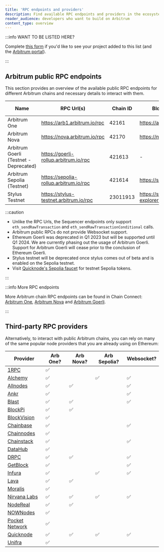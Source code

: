 ```yaml
---
title: 'RPC endpoints and providers'
description: Find available RPC endpoints and providers in the ecosystem
reader_audience: developers who want to build on Arbitrum
content_type: overview
---
```


:::info WANT TO BE LISTED HERE?

Complete [this form](https://docs.google.com/forms/d/e/1FAIpQLSdw0U-9LcLuih5TZ_QghS-S_MS4wCKSEigA_IQEza_hFmNVow/viewform) if you'd like to see your project added to this list (and the [Arbitrum portal](https://portal.arbitrum.one/)).

:::

## Arbitrum public RPC endpoints

This section provides an overview of the available public RPC endpoints for different Arbitrum chains and necessary details to interact with them.

| Name                                   | RPC Url(s)                             | Chain ID | Block explorer                               | Underlying chain | Tech stack       | Sequencer feed URL                    | Sequencer endpoint<sup>⚠️</sup>                   |
| -------------------------------------- | -------------------------------------- | -------- | -------------------------------------------- | ---------------- | ---------------- | ------------------------------------- | ------------------------------------------------ |
| Arbitrum One                           | https://arb1.arbitrum.io/rpc           | 42161    | https://arbiscan.io/                         | Ethereum         | Nitro (Rollup)   | wss://arb1.arbitrum.io/feed           | https://arb1-sequencer.arbitrum.io/rpc           |
| Arbitrum Nova                          | https://nova.arbitrum.io/rpc           | 42170    | https://nova.arbiscan.io/                    | Ethereum         | Nitro (AnyTrust) | wss://nova.arbitrum.io/feed           | https://nova-sequencer.arbitrum.io/rpc           |
| Arbitrum Goerli (Testnet - Deprecated) | https://goerli-rollup.arbitrum.io/rpc  | 421613   | -                                            | Goerli           | Nitro (Rollup)   | wss://goerli-rollup.arbitrum.io/feed  | https://goerli-rollup-sequencer.arbitrum.io/rpc  |
| Arbitrum Sepolia (Testnet)             | https://sepolia-rollup.arbitrum.io/rpc | 421614   | https://sepolia.arbiscan.io                  | Sepolia          | Nitro (Rollup)   | wss://sepolia-rollup.arbitrum.io/feed | https://sepolia-rollup-sequencer.arbitrum.io/rpc |
| Stylus Testnet                         | https://stylus-testnet.arbitrum.io/rpc | 23011913 | https://stylus-testnet-explorer.arbitrum.io/ | Arbitrum Sepolia | Nitro (Rollup)   | wss://stylus-sepolia.arbitrum.io/feed | https://stylus-testnet-sequencer.arbitrum.io/rpc |


:::caution 

 - Unlike the RPC Urls, the Sequencer endpoints only support `eth_sendRawTransaction` and `eth_sendRawTransactionConditional` calls.
 - Arbitrum public RPCs do not provide Websocket support.
 - Ethereum Goerli was deprecated in Q1 2023 but will be supported until Q1 2024. We are currently phasing out the usage of Arbitrum Goerli. Support for Arbitrum Goerli will cease prior to the conclusion of Ethereum Goerli.
 - Stylus testnet will be deprecated once stylus comes out of beta and is enabled on the Sepolia testnet.
 - Visit [Quicknode's Sepolia faucet](https://faucet.quicknode.com/arbitrum/sepolia) for testnet Sepolia tokens.

:::

:::info More RPC endpoints

More Arbitrum chain RPC endpoints can be found in Chain Connect: [Arbitrum One](https://www.alchemy.com/chain-connect/chain/arbitrum-one), [Arbitrum Nova](https://www.alchemy.com/chain-connect/chain/arbitrum-nova) and [Arbitrum Goerli](https://www.alchemy.com/chain-connect/chain/arbitrum-goerli).

:::

## Third-party RPC providers

Alternatively, to interact with public Arbitrum chains, you can rely on many of the same popular node providers that you are already using on Ethereum:

| Provider                                                                             | Arb One? | Arb Nova? | Arb Sepolia? | Websocket? |
| ------------------------------------------------------------------------------------ | -------- | --------- | ------------ | ---------- |
| [1RPC](https://docs.1rpc.io/overview/supported-networks#arbitrum)                    | ✅        |           |              |            |
| [Alchemy](https://docs.alchemy.com/reference/arbitrum-api-quickstart)                | ✅        |           | ✅            | ✅          |
| [Allnodes](https://arbitrum.publicnode.com)                                          | ✅        | ✅         |              | ✅          |
| [Ankr](https://www.ankr.com/docs/rpc-service/chains/chains-list/#arbitrum)           | ✅        |           |              | ✅          |
| [Blast](https://blastapi.io/public-api/arbitrum)                                     | ✅        | ✅         |              | ✅          |
| [BlockPi](https://docs.blockpi.io/documentations/api-reference/arbitrum)             | ✅        | ✅         |              |            |
| [BlockVision](https://dashboard.blockvision.org/connect)                             | ✅        |           |              |            |
| [Chainbase](https://docs.chainbase.com/docs/chain-api-overview#arbitrum-one)         | ✅        |           |              | ✅          |
| [Chainnodes](https://www.chainnodes.org/chains/arbitrum)                             | ✅        |           |              |            |
| [Chainstack](https://chainstack.com/build-better-with-arbitrum/)                     | ✅        |           |              | ✅          |
| [DataHub](https://datahub.figment.io/)                                               | ✅        |           |              |            |
| [DRPC](https://drpc.org/public-endpoints/arbitrum)                                   | ✅        | ✅         |              | ✅          |
| [GetBlock](https://getblock.io/nodes/arb/)                                           | ✅        |           |              | ✅          |
| [Infura](https://docs.infura.io/infura/networks/arbitrum)                            | ✅        |           | ✅            | ✅          |
| [Lava](https://docs.lavanet.xyz/gateway-access)                                      | ✅        | ✅         |              |            |
| [Moralis](https://docs.moralis.io/reference/introduction)                            | ✅        |           |              |            |
| [Nirvana Labs](https://nirvanalabs.io)                                               | ✅        | ✅         | ✅            | ✅          |
| [NodeReal](https://nodereal.io/meganode/api-marketplace/arbitrum-nitro-rpc)          | ✅        | ✅         |              |            |
| [NOWNodes](https://nownodes.io/nodes/arbitrum-arb)                                   | ✅        |           |              |            |
| [Pocket Network](https://docs.pokt.network/welcome-to-pokt-network/supported-chains) | ✅        |           |              |            |
| [Quicknode](https://www.quicknode.com/chains/arb)                                    | ✅        | ✅         | ✅            | ✅          |
| [Unifra](https://unifra.io/)                                                         | ✅        |           |              |            |

